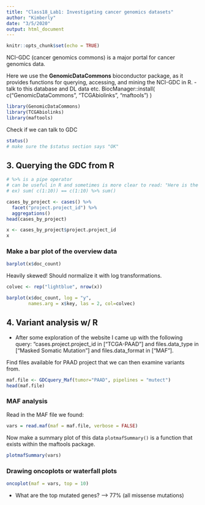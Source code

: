 ```yaml
---
title: "Class18_Lab1: Investigating cancer genomics datasets"
author: "Kimberly"
date: "3/5/2020"
output: html_document
---
```


```r
knitr::opts_chunk$set(echo = TRUE)
```

NCI-GDC (cancer genomics commons) is a major portal for cancer genomics data.

Here we use the **GenomicDataCommons** bioconductor package, as it provides functions for querying, accessing, and mining the NCI-GDC in R.
- talk to this database and DL data etc.
BiocManager::install( c("GenomicDataCommons", "TCGAbiolinks", "maftools") )

```r
library(GenomicDataCommons)
library(TCGAbiolinks)
library(maftools)
```

Check if we can talk to GDC
```r
status()
# make sure the $status section says "OK"
```

## 3. Querying the GDC from R
```r
# %>% is a pipe operator
# can be useful in R and sometimes is more clear to read: "Here is the info, this is what we do to it."
# ex) sum( c(1:10)) == c(1:10) %>% sum()

cases_by_project <- cases() %>%
  facet("project.project_id") %>%
  aggregations()
head(cases_by_project)
```

```r
x <- cases_by_project$project.project_id
x
```

### Make a bar plot of the overview data
```r
barplot(x$doc_count)
```
Heavily skewed! Should normalize it with log transformations.

```r
colvec <- rep("lightblue", nrow(x))

barplot(x$doc_count, log = "y",
        names.arg = x$key, las = 2, col=colvec)
```

## 4. Variant analysis w/ R
- After some exploration of the website I came up with the following query: “cases.project.project_id in ["TCGA-PAAD"] and files.data_type in ["Masked Somatic Mutation"] and files.data_format in ["MAF"].

Find files available for PAAD project that we can then examine variants from.
```r
maf.file <- GDCquery_Maf(tumor="PAAD", pipelines = "mutect")
head(maf.file)
```

### MAF analysis
Read in the  MAF file we found:
```r
vars = read.maf(maf = maf.file, verbose = FALSE)
```

Now make a summary plot of this data
`plotmafSummary()` is a function that exists within the maftools package.
```r
plotmafSummary(vars)
```

### Drawing oncoplots or waterfall plots
```r
oncoplot(maf = vars, top = 10)
```
- What are the top mutated genes? --> 77% (all missense mutations)